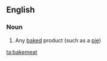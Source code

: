 ==English==

===Noun===
{{en-noun}}

# {{context|obsolete}} Any [[baked]] product (such as a [[pie]])

[[ta:bakemeat]]